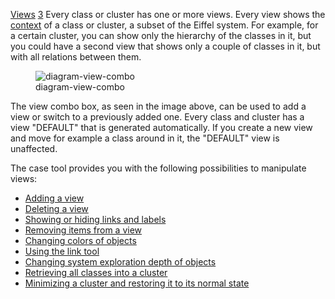 [[Property:title|Views]]
[[Property:weight|3]]
Every class or cluster has one or more views. Every view shows the [[Contexts|context]]  of a class or cluster, a subset of the Eiffel system. For example, for a certain cluster, you can show only the hierarchy of the classes in it, but you could have a second view that shows only a couple of classes in it, but with all relations between them. 
<div>  [[Image:diagram-view-combo]]  </div>
The view combo box, as seen in the image above, can be used to add a view or switch to a previously added one. Every class and cluster has a view "DEFAULT" that is generated automatically. If you create a new view and move for example a class around in it, the "DEFAULT" view is unaffected.

The case tool provides you with the following possibilities to manipulate views:
*  [[Adding a view|Adding a view]]  
*  [[Deleting a view|Deleting a view]]  
*  [[Showing or hiding links and labels|Showing or hiding links and labels]]  
*  [[Removing items from a view|Removing items from a view]]  
*  [[Changing colors of classes|Changing colors of objects]]  
*  [[Using the link tool|Using the link tool]]  
*  [[Changing system exploration depth|Changing system exploration depth of objects]]  
*  [[Retrieving all classes into a cluster|Retrieving all classes into a cluster]]  
*  [[Iconifying and restoring a cluster|Minimizing a cluster and restoring it to its normal state]]  
<br/>
<br/>




